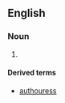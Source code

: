 ==English==

===Noun===
{{en-noun}}

# {{obsolete spelling of|author|lang=en}}

====Derived terms====
* [[authouress]]